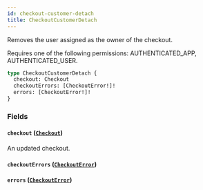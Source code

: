 ```yaml
---
id: checkout-customer-detach
title: CheckoutCustomerDetach
---
```


Removes the user assigned as the owner of the checkout.

Requires one of the following permissions: AUTHENTICATED_APP, AUTHENTICATED_USER.

```graphql
type CheckoutCustomerDetach {
  checkout: Checkout
  checkoutErrors: [CheckoutError!]!
  errors: [CheckoutError!]!
}
```

### Fields

#### `checkout` ([`Checkout`](../../../developer/api-reference/objects/checkout))

An updated checkout.

#### `checkoutErrors` ([`CheckoutError`](../../../developer/api-reference/objects/checkout-error))

#### `errors` ([`CheckoutError`](../../../developer/api-reference/objects/checkout-error))
